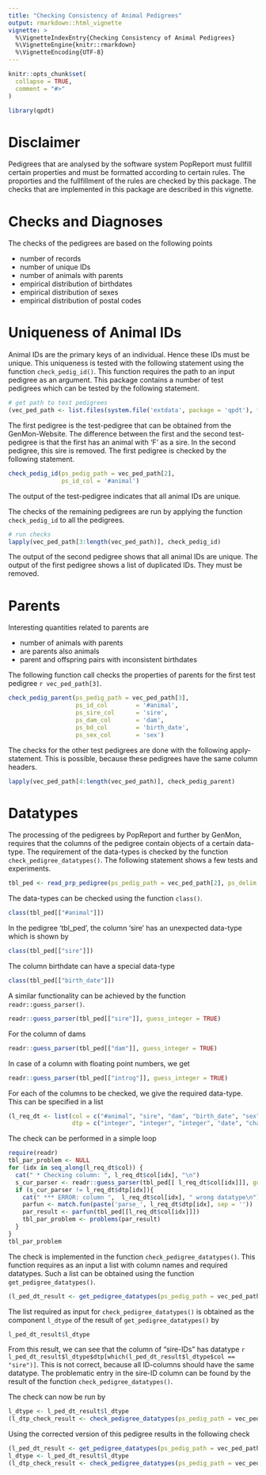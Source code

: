 ```yaml
---
title: "Checking Consistency of Animal Pedigrees"
output: rmarkdown::html_vignette
vignette: >
  %\VignetteIndexEntry{Checking Consistency of Animal Pedigrees}
  %\VignetteEngine{knitr::rmarkdown}
  %\VignetteEncoding{UTF-8}
---
```


```r
knitr::opts_chunk$set(
  collapse = TRUE,
  comment = "#>"
)
```

```r
library(qpdt)
```


# Disclaimer
Pedigrees that are analysed by the software system PopReport must fullfill certain properties and must be formatted according to certain rules. The proporties and the fullfillment of the rules are checked by this package. The checks that are implemented in this package are described in this vignette.


# Checks and Diagnoses
The checks of the pedigrees are based on the following points

* number of records
* number of unique IDs
* number of animals with parents
* empirical distribution of birthdates
* empirical distribution of sexes
* empirical distribution of postal codes


# Uniqueness of Animal IDs
Animal IDs are the primary keys of an individual. Hence these IDs must be unique. This uniqueness is tested with the following statement using the function `check_pedig_id()`. This function requires the path to an input pedigree as an argument. This package contains a number of test pedigrees which can be tested by the following statement.

```r
# get path to test pedigrees
(vec_ped_path <- list.files(system.file('extdata', package = 'qpdt'), full.names = TRUE))
```

The first pedigree is the test-pedigree that can be obtained from the GenMon-Website. The difference between the first and the second test-pedigree is that the first has an animal with 'F' as a sire. In the second pedigree, this sire is removed. The first pedigree is checked by the following statement.

```r
check_pedig_id(ps_pedig_path = vec_ped_path[2], 
               ps_id_col = '#animal')
```

The output of the test-pedigree indicates that all animal IDs are unique.

The checks of the remaining pedigrees are run by applying the function `check_pedig_id` to all the pedigrees.

```r
# run checks
lapply(vec_ped_path[3:length(vec_ped_path)], check_pedig_id)
```

The output of the second pedigree shows that all animal IDs are unique. The output of the first pedigree shows a list of duplicated IDs. They must be removed.


# Parents
Interesting quantities related to parents are 

* number of animals with parents
* are parents also animals
* parent and offspring pairs with inconsistent birthdates

The following function call checks the properties of parents for the first test pedigree `r vec_ped_path[3]`.

```r
check_pedig_parent(ps_pedig_path = vec_ped_path[3],
                   ps_id_col        = '#animal',
                   ps_sire_col      = 'sire',
                   ps_dam_col       = 'dam',
                   ps_bd_col        = 'birth_date',
                   ps_sex_col       = 'sex') 
```

The checks for the other test pedigrees are done with the following apply-statement. This is possible, because these pedigrees have the same column headers.

```r
lapply(vec_ped_path[4:length(vec_ped_path)], check_pedig_parent)
```


# Datatypes
The processing of the pedigrees by PopReport and further by GenMon, requires that the columns of the pedigree contain objects of a certain data-type. The requirement of the data-types is checked by the function `check_pedigree_datatypes()`. The following statement shows a few tests and experiments.

```r
tbl_ped <- read_prp_pedigree(ps_pedig_path = vec_ped_path[2], ps_delim = '|')
```

The data-types can be checked using the function `class()`.

```r
class(tbl_ped[["#animal"]])
```

In the pedigree 'tbl_ped', the column 'sire' has an unexpected data-type which is shown by 

```r
class(tbl_ped[["sire"]])
```

The column birthdate can have a special data-type

```r
class(tbl_ped[["birth_date"]])
```

A similar functionality can be achieved by the function `readr::guess_parser()`.

```r
readr::guess_parser(tbl_ped[["sire"]], guess_integer = TRUE)
```

For the column of dams

```r
readr::guess_parser(tbl_ped[["dam"]], guess_integer = TRUE)
```

In case of a column with floating point numbers, we get

```r
readr::guess_parser(tbl_ped[["introg"]], guess_integer = TRUE)
```

For each of the columns to be checked, we give the required data-type. This can be specified in a list

```r
(l_req_dt <- list(col = c("#animal", "sire", "dam", "birth_date", "sex", "plz", "introg"),
                  dtp = c("integer", "integer", "integer", "date", "character", "integer", "double")))

```

The check can be performed in a simple loop

```r
require(readr)
tbl_par_problem <- NULL
for (idx in seq_along(l_req_dt$col)) {
  cat(" * Checking column: ", l_req_dt$col[idx], "\n")
  s_cur_parser <- readr::guess_parser(tbl_ped[[ l_req_dt$col[idx]]], guess_integer = TRUE)
  if (s_cur_parser != l_req_dt$dtp[idx]){
    cat(" *** ERROR: column ",  l_req_dt$col[idx], " wrong datatype\n")
    parfun <- match.fun(paste('parse_', l_req_dt$dtp[idx], sep = ''))
    par_result <- parfun(tbl_ped[[l_req_dt$col[idx]]])
    tbl_par_problem <- problems(par_result)
  }
}
tbl_par_problem
```


The check is implemented in the function `check_pedigree_datatypes()`. This function requires as an input a list with column names and required datatypes. Such a list can be obtained using the function `get_pedigree_datatypes()`. 

```r
(l_ped_dt_result <- get_pedigree_datatypes(ps_pedig_path = vec_ped_path[2]))
```

The list required as input for `check_pedigree_datatypes()` is obtained as the component `l_dtype` of the result of `get_pedigree_datatypes()` by 

```r
l_ped_dt_result$l_dtype
```

From this result, we can see that the column of "sire-IDs" has datatype `r l_ped_dt_result$l_dtype$dtp[which(l_ped_dt_result$l_dtype$col == "sire")]`. This is not correct, because all ID-columns should have the same datatype. The problematic entry in the sire-ID column can be found by the result of the function `check_pedigree_datatypes()`. 

The check can now be run by

```r
l_dtype <- l_ped_dt_result$l_dtype
(l_dtp_check_result <- check_pedigree_datatypes(ps_pedig_path = vec_ped_path[2], pl_dtype = l_dtype))
```

Using the corrected version of this pedigree results in the following check

```r
(l_ped_dt_result <- get_pedigree_datatypes(ps_pedig_path = vec_ped_path[3]))
l_dtype <- l_ped_dt_result$l_dtype
(l_dtp_check_result <- check_pedigree_datatypes(ps_pedig_path = vec_ped_path[3], pl_dtype = l_dtype))
```

